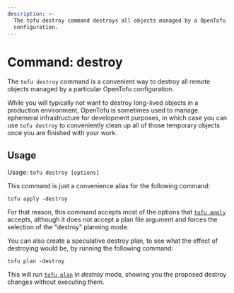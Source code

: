 ```yaml
---
description: >-
  The tofu destroy command destroys all objects managed by a OpenTofu
  configuration.
---
```


# Command: destroy

The `tofu destroy` command is a convenient way to destroy all remote
objects managed by a particular OpenTofu configuration.

While you will typically not want to destroy long-lived objects in a production
environment, OpenTofu is sometimes used to manage ephemeral infrastructure
for development purposes, in which case you can use `tofu destroy` to
conveniently clean up all of those temporary objects once you are finished
with your work.

## Usage

Usage: `tofu destroy [options]`

This command is just a convenience alias for the following command:

```
tofu apply -destroy
```

For that reason, this command accepts most of the options that
[`tofu apply`](/docs/cli/commands/apply) accepts, although it does
not accept a plan file argument and forces the selection of the "destroy"
planning mode.

You can also create a speculative destroy plan, to see what the effect of
destroying would be, by running the following command:

```
tofu plan -destroy
```

This will run [`tofu plan`](/docs/cli/commands/plan) in _destroy_ mode, showing
you the proposed destroy changes without executing them.
